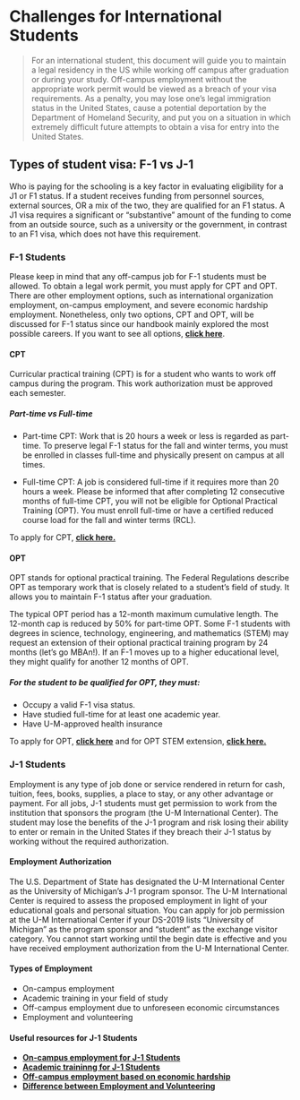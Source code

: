 # Challenges for International Students {-}

> For an international student, this document will guide you to maintain a legal residency in the US while working off campus after graduation or during your study. Off-campus employment without the appropriate work permit would be viewed as a breach of your visa requirements. As a penalty, you may lose one's legal immigration status in the United States, cause a potential deportation by the Department of Homeland Security, and put you on a situation in which extremely difficult future attempts to obtain a visa for entry into the United States.

## Types of student visa: F-1 vs J-1 {-}
Who is paying for the schooling is a key factor in evaluating eligibility for a J1 or F1 status. If a student receives funding from personnel sources, external sources, OR a mix of the two, they are qualified for an F1 status. A J1 visa requires a significant or "substantive" amount of the funding to come from an outside source, such as a university or the government, in contrast to an F1 visa, which does not have this requirement.

### F-1 Students {-}
Please keep in mind that any off-campus job for F-1 students must be allowed. To obtain a legal work permit, you must apply for CPT and OPT. There are other employment options, such as international organization employment, on-campus employment, and severe economic hardship employment. Nonetheless, only two options, CPT and OPT, will be discussed for F-1 status since our handbook mainly explored the most possible careers. If you want to see all options, [__click here__](https://internationalcenter.umich.edu/students/f1-students/employment-options).

#### CPT {-}

Curricular practical training (CPT) is for a student who wants to work off campus during the program. This work authorization must be approved each semester. 

##### Part-time vs Full-time {-}
+ Part-time CPT: 
Work that is 20 hours a week or less is regarded as part-time. To preserve legal F-1 status for the fall and winter terms, you must be enrolled in classes full-time and physically present on campus at all times. 

+ Full-time CPT: 
A job is considered full-time if it requires more than 20 hours a week. Please be informed that after completing 12 consecutive months of full-time CPT, you will not be eligible for Optional Practical Training (OPT). You must enroll full-time or have a certified reduced course load for the fall and winter terms (RCL).


To apply for CPT, [__click here.__](https://internationalcenter.umich.edu/students/f1-students/cpt)

#### OPT {-}

OPT stands for optional practical training. The Federal Regulations describe OPT as temporary work that is closely related to a student's field of study. It allows you to maintain F-1 status after your graduation.

The typical OPT period has a 12-month maximum cumulative length. The 12-month cap is reduced by 50% for part-time OPT. Some F-1 students with degrees in science, technology, engineering, and mathematics (STEM) may request an extension of their optional practical training program by 24 months (let’s go MBAn!). If an F-1 moves up to a higher educational level, they might qualify for another 12 months of OPT. 

##### For the student to be qualified for OPT, they must: {-}
+ Occupy a valid F-1 visa status. 
+ Have studied full-time for at least one academic year. 
+ Have U-M-approved health insurance


To apply for OPT, [__click here__](https://internationalcenter.umich.edu/students/f1-students/apply-opt)
and for OPT STEM extension, [__click here.__](https://internationalcenter.umich.edu/students/f1-students/stem-extend)

### J-1 Students {-}
Employment is any type of job done or service rendered in return for cash, tuition, fees, books, supplies, a place to stay, or any other advantage or payment. For all jobs, J-1 students must get permission to work from the institution that sponsors the program (the U-M International Center). The student may lose the benefits of the J-1 program and risk losing their ability to enter or remain in the United States if they breach their J-1 status by working without the required authorization.

#### Employment Authorization {-}
The U.S. Department of State has designated the U-M International Center as the University of Michigan's J-1 program sponsor. The U-M International Center is required to assess the proposed employment in light of your educational goals and personal situation. You can apply for job permission at the U-M International Center if your DS-2019 lists "University of Michigan" as the program sponsor and "student" as the exchange visitor category. You cannot start working until the begin date is effective and you have received employment authorization from the U-M International Center.

#### Types of Employment {-}
+ On-campus employment
+ Academic training in your field of study
+ Off-campus employment due to unforeseen economic circumstances
+ Employment and volunteering

#### Useful resources for J-1 Students {-}
+ [__On-campus employment for J-1 Students__](https://internationalcenter.umich.edu/students/campus-employment)
+ [__Academic traininng for J-1 Students__](https://internationalcenter.umich.edu/students/j1-students/academic-training)
+ [__Off-campus employment based on economic hardship__](https://internationalcenter.umich.edu/students/j1-students/campus-employment-based-economic-hardship)
+ [__Difference between Employment and Volunteering__](https://internationalcenter.umich.edu/students/employment-volunteer)

